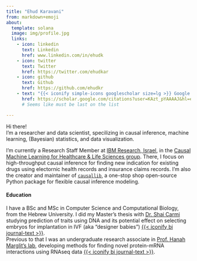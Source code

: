 ```yaml
---
title: "Ehud Karavani"
from: markdown+emoji
about:
  template: solana
  image: img/profile.jpg
  links:
    - icon: linkedin
      text: Linkedin
      href: www.linkedin.com/in/ehudk
    - icon: twitter
      text: Twitter
      href: https://twitter.com/ehudkar
    - icon: github
      text: Github
      href: https://github.com/ehudkr
    - text: "{{< iconify simple-icons googlescholar size=lg >}} Google Scholar"  # https://icon-sets.iconify.design/
      href: https://scholar.google.com/citations?user=KAzt_pYAAAAJ&hl=en
      # Seems like must be last on the list

---
```


Hi there! \
I'm a researcher and data scientist,
specilizing in causal inference, machine learning, (Bayesian) statistics, and data visualization.

I'm currently a Research Staff Member at [IBM Research, Israel](https://research.ibm.com/labs/haifa/),
in the [Causal Machine Learning for Healthcare & Life Sciences group](https://research.ibm.com/haifa/dept/vst/analytics.shtml).
There, I focus on high-throughput causal inference 
for finding new indication for existing drugs
using electornic health records and insurance claims records.
I'm also the creator and maintainer of [`causallib`](https://github.com/IBM/causallib),
a one-stop shop open-source Python package for flexible causal inference modeling.

#### Education
I have a BSc and MSc in Computer Science and Computational Biology, 
from the Hebrew University. 
I did my Master's thesis with [Dr. Shai Carmi](https://scarmilab.org/) 
studying prediction of traits using DNA and its potential effect on
selecting embryos for implantation in IVF (aka "designer babies")
[{{< iconify bi journal-text >}}](https://www.cell.com/cell/fulltext/S0092-8674(19)31210-3). \
Previous to that I was an undergraduate research associate in 
[Prof. Hanah Marglit's lab](http://margalit.huji.ac.il/), 
developing methods for finding novel protein-mRNA interactions
using RNAseq data 
[{{< iconify bi journal-text >}}](https://academic.oup.com/nar/article/46/19/10380/5064785). 

